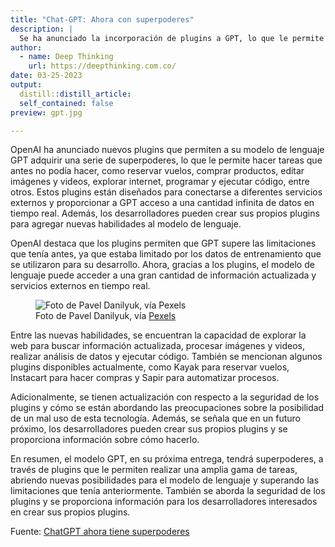 ```yaml
---
title: "Chat-GPT: Ahora con superpoderes"
description: |
  Se ha anunciado la incorporación de plugins a GPT, lo que le permite tener acceso a una gran variedad de servicios externos. Esto permite que los modelos de lenguaje, como GPT, superen las limitaciones de los datos de entrenamiento utilizados. Ahora, GPT tendrá acceso a servicios fiscales, reservas de vuelos, creación de automatizaciones y mucho más.
author:
  - name: Deep Thinking 
    url: https://deepthinking.com.co/
date: 03-25-2023
output:
  distill::distill_article:
  self_contained: false
preview: gpt.jpg

---
```


OpenAI ha anunciado nuevos plugins que permiten a su modelo de lenguaje GPT adquirir una serie de superpoderes, lo que le permite hacer tareas que antes no podía hacer, como reservar vuelos, comprar productos, editar imágenes y videos, explorar internet, programar y ejecutar código, entre otros. Estos plugins están diseñados para conectarse a diferentes servicios externos y proporcionar a GPT acceso a una cantidad infinita de datos en tiempo real. Además, los desarrolladores pueden crear sus propios plugins para agregar nuevas habilidades al modelo de lenguaje.

OpenAI destaca que los plugins permiten que GPT supere las limitaciones que tenía antes, ya que estaba limitado por los datos de entrenamiento que se utilizaron para su desarrollo. Ahora, gracias a los plugins, el modelo de lenguaje puede acceder a una gran cantidad de información actualizada y servicios externos en tiempo real.

![Foto de Pavel Danilyuk, vía [Pexels](https://www.pexels.com)](gpt.jpg)


Entre las nuevas habilidades, se encuentran la capacidad de explorar la web para buscar información actualizada, procesar imágenes y videos, realizar análisis de datos y ejecutar código. También se mencionan algunos plugins disponibles actualmente, como Kayak para reservar vuelos, Instacart para hacer compras y Sapir para automatizar procesos.

Adicionalmente, se tienen actualización con respecto a la seguridad de los plugins y cómo se están abordando las preocupaciones sobre la posibilidad de un mal uso de esta tecnología. Además, se señala que en un futuro próximo, los desarrolladores pueden crear sus propios plugins y se proporciona información sobre cómo hacerlo.

En resumen, el modelo GPT, en su próxima entrega, tendrá superpoderes, a través de plugins que le permiten realizar una amplia gama de tareas, abriendo nuevas posibilidades para el modelo de lenguaje y superando las limitaciones que tenía anteriormente. También se aborda la seguridad de los plugins y se proporciona información para los desarrolladores interesados en crear sus propios plugins.

Fuente: [ChatGPT ahora tiene superpoderes](https://youtu.be/OC888STwrlU)